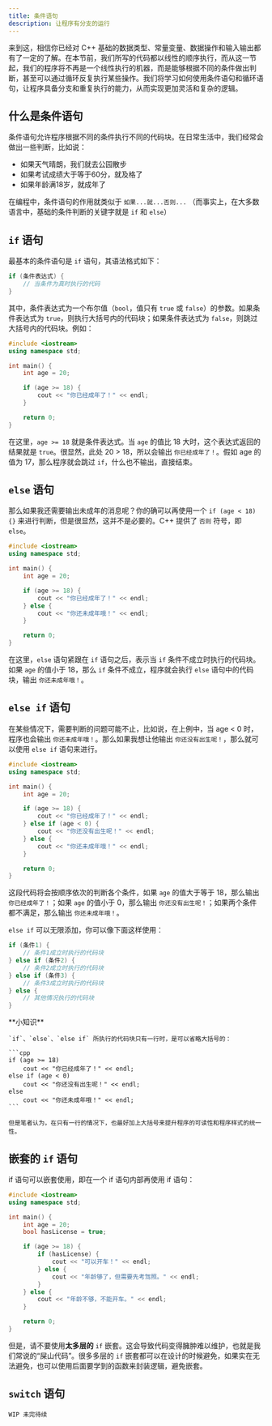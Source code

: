 ```yaml
---
title: 条件语句
description: 让程序有分支的运行
---
```


来到这，相信你已经对 C++ 基础的数据类型、常量变量、数据操作和输入输出都有了一定的了解。在本节前，我们所写的代码都以线性的顺序执行，而从这一节起，我们的程序将不再是一个线性执行的机器，而是能够根据不同的条件做出判断，甚至可以通过循环反复执行某些操作。我们将学习如何使用条件语句和循环语句，让程序具备分支和重复执行的能力，从而实现更加灵活和复杂的逻辑。

## 什么是条件语句

条件语句允许程序根据不同的条件执行不同的代码块。在日常生活中，我们经常会做出一些判断，比如说：

- 如果天气晴朗，我们就去公园散步
- 如果考试成绩大于等于60分，就及格了
- 如果年龄满18岁，就成年了

在编程中，条件语句的作用就类似于 `如果...就...否则...` （而事实上，在大多数语言中，基础的条件判断的关键字就是 `if` 和 `else`）

## `if` 语句

最基本的条件语句是 `if` 语句，其语法格式如下：

```cpp
if (条件表达式) {
    // 当条件为真时执行的代码
}
```

其中，条件表达式为一个布尔值（`bool`，值只有 `true` 或 `false`）的参数。如果条件表达式为 `true`，则执行大括号内的代码块；如果条件表达式为 `false`，则跳过大括号内的代码块。例如：

```cpp
#include <iostream>
using namespace std;

int main() {
    int age = 20;

    if (age >= 18) {
        cout << "你已经成年了！" << endl;
    }

    return 0;
}
```

在这里，`age >= 18` 就是条件表达式。当 `age` 的值比 18 大时，这个表达式返回的结果就是 `true`。很显然，此处 20 > 18，所以会输出 `你已经成年了！`。假如 age 的值为 17，那么程序就会跳过 `if`，什么也不输出，直接结束。

## `else` 语句

那么如果我还需要输出未成年的消息呢？你的确可以再使用一个 `if (age < 18) {}` 来进行判断，但是很显然，这并不是必要的。C++ 提供了 `否则` 符号，即 `else`。

```cpp
#include <iostream>
using namespace std;

int main() {
    int age = 20;

    if (age >= 18) {
        cout << "你已经成年了！" << endl;
    } else {
        cout << "你还未成年哦！" << endl;
    }

    return 0;
}
```

在这里，`else` 语句紧跟在 `if` 语句之后，表示当 `if` 条件不成立时执行的代码块。如果 `age` 的值小于 18，那么 `if` 条件不成立，程序就会执行 `else` 语句中的代码块，输出 `你还未成年哦！`。

## `else if` 语句

在某些情况下，需要判断的问题可能不止，比如说，在上例中，当 age < 0 时，程序也会输出 `你还未成年哦！`。那么如果我想让他输出 `你还没有出生呢！`，那么就可以使用 `else if` 语句来进行。

```cpp
#include <iostream>
using namespace std;

int main() {
    int age = 20;

    if (age >= 18) {
        cout << "你已经成年了！" << endl;
    } else if (age < 0) {
        cout << "你还没有出生呢！" << endl;
    } else {
        cout << "你还未成年哦！" << endl;
    }

    return 0;
}
```

这段代码将会按顺序依次的判断各个条件，如果 `age` 的值大于等于 18，那么输出 `你已经成年了！`；如果 `age` 的值小于 0，那么输出 `你还没有出生呢！`；如果两个条件都不满足，那么输出 `你还未成年哦！`。

`else if` 可以无限添加，你可以像下面这样使用：

```cpp
if (条件1) {
    // 条件1成立时执行的代码块
} else if (条件2) {
    // 条件2成立时执行的代码块
} else if (条件3) {
    // 条件3成立时执行的代码块
} else {
    // 其他情况执行的代码块
}
```

<Callout>
    **小知识**

    `if`、`else`、`else if` 所执行的代码块只有一行时，是可以省略大括号的：

    ```cpp
    if (age >= 18)
        cout << "你已经成年了！" << endl;
    else if (age < 0)
        cout << "你还没有出生呢！" << endl;
    else
        cout << "你还未成年哦！" << endl;
    ```

    但是笔者认为，在只有一行的情况下，也最好加上大括号来提升程序的可读性和程序样式的统一性。
</Callout>

## 嵌套的 `if` 语句

if 语句可以嵌套使用，即在一个 if 语句内部再使用 if 语句：

```cpp
#include <iostream>
using namespace std;

int main() {
    int age = 20;
    bool hasLicense = true;

    if (age >= 18) {
        if (hasLicense) {
            cout << "可以开车！" << endl;
        } else {
            cout << "年龄够了，但需要先考驾照。" << endl;
        }
    } else {
        cout << "年龄不够，不能开车。" << endl;
    }

    return 0;
}
```

但是，请不要使用**太多层的** `if` 嵌套。这会导致代码变得臃肿难以维护，也就是我们常说的“屎山代码”。很多多层的 `if` 嵌套都可以在设计的时候避免，如果实在无法避免，也可以使用后面要学到的函数来封装逻辑，避免嵌套。

## `switch` 语句

`WIP 未完待续`
